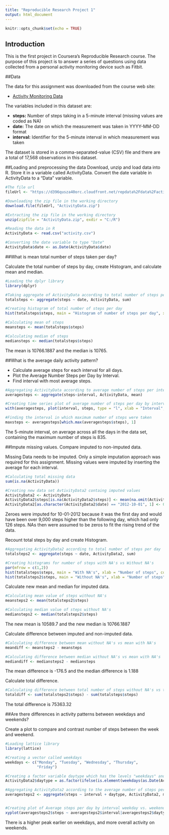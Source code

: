 ```yaml
---
title: "Reproducible Research Project 1"
output: html_document
---
```


```r
knitr::opts_chunk$set(echo = TRUE)
```

## Introduction

This is the first project in Coursera's Reproducible Research course. The purpose of this project is to answer a series of questions using data collected from a personal activity monitoring device such as Fitbit.

##Data

The data for this assignment was downloaded from the course web site:

* [Activity Monitoring Data](https://d396qusza40orc.cloudfront.net/repdata%2Fdata%2Factivity.zip)

The variables included in this dataset are:

* **steps:** Number of steps taking in a 5-minute interval (missing values are coded as NA)
* **date:** The date on which the measurement was taken in YYYY-MM-DD format
* **interval:** Identifier for the 5-minute interval in which measurement was taken

The dataset is stored in a comma-separated-value (CSV) file and there are a total of 17,568 observations in this dataset.

##Loading and preprocessing the data
Download, unzip and load data into R. Store it in a variable called ActivityData. Convert the date variable in ActivityData to a "Data" variable.

```r
#The file url
fileUrl <- "https://d396qusza40orc.cloudfront.net/repdata%2Fdata%2Factivity.zip"

#Downloading the zip file in the working directory
download.file(fileUrl, "ActivityData.zip")

#Extracting the zip file in the working directory 
unzip(zipfile = "ActivityData.zip", exdir = "C:/R")

#Reading the data in R
ActivityData <- read.csv("activity.csv")

#Converting the date variable to type "Date"
ActivityData$date <- as.Date(ActivityData$date)
```

##What is mean total number of steps taken per day?

Calculate the total number of steps by day, create Histogram, and calculate mean
and median.

```r
#Loading the dplyr library
library(dplyr)

#Taking aggregate of ActivityData according to total number of steps per day
totalsteps <- aggregate(steps ~ date, ActivityData, sum)

#Creating histogram of total number of steps per day
hist(totalsteps$steps, main = "Histogram of number of steps per day", xlab = "Number of steps", col = "red")

#Calculating mean of steps
meansteps <- mean(totalsteps$steps)

#Calculating median of steps
mediansteps <- median(totalsteps$steps)
```

The mean is 10766.1887 and the median is 10765.

##What is the average daily activity pattern?

* Calculate average steps for each interval for all days.
* Plot the Average Number Steps per Day by Interval.
* Find interval with most average steps.

```r
#Aggregating ActivityData according to average number of steps per interval
averagesteps <- aggregate(steps~interval, ActivityData, mean)

#Creating time series plot of average number of steps per day by interval
with(averagesteps, plot(interval, steps, type = "l", xlab = "Interval", ylab = "Number of steps", main = "Average number of steps per day by interval" ))

#Finding the interval in which maximum number of steps were taken
maxsteps <- averagesteps[which.max(averagesteps$steps), 1]
```

The 5-minute interval, on average across all the days in the data set, containing the maximum number of steps is 835.

##Impute missing values. Compare imputed to non-imputed data.

Missing Data needs to be imputed. Only a simple imputation approach was required for this assignment. Missing values were imputed by inserting the average for each interval.

```r
#Calculating total missing data
sum(is.na(ActivityData))

#Creating new data set AvtivityData2 containg imputed values
ActivityData2 <- ActivityData
ActivityData2$steps[is.na(ActivityData2$steps)] <- mean(na.omit(ActivityData$steps))
ActivityData2[as.character(ActivityData2$date) == "2012-10-01", 1] <- 0
```

Zeroes were imputed for 10-01-2012 because it was the first day and would have been over 9,000 steps higher than the following day, which had only 126 steps. NAs then were assumed to be zeros to fit the rising trend of the data.

Recount total steps by day and create Histogram.

```r
#Aggregating ActivityData2 according to total number of steps per day
totalsteps2 <- aggregate(steps ~ date, ActivityData2, sum)

#Creating histograms for number of steps with NA's vs Without NA's
par(mfrow = c(1,2))
hist(totalsteps$steps, main = "With NA's", xlab = "Number of steps", col = "red", ylim = c(0,35))
hist(totalsteps2$steps, main = "Without NA's", xlab = "Number of steps", col = "green")
```

Calculate new mean and median for imputed data.

```r
#Calculating mean value of steps without NA's
meansteps2 <- mean(totalsteps2$steps)

#Calculating median value of steps without NA's
mediansteps2 <- median(totalsteps2$steps)
```

The new mean is 10589.7 and the new median is 10766.1887

Calculate difference between imputed and non-imputed data.

```r
#Calculating difference between mean without NA's vs mean with NA's
meandiff <- meansteps2 - meansteps 

#Calculating difference between median without NA's vs mean with NA's
mediandiff <- mediansteps2 - mediansteps
```

The mean difference is -176.5 and the median difference is 1.188

Calculate total difference.

```r
#Calculating difference between total number of steps without NA's vs total number of steps with NA's
totaldiff <- sum(totalsteps2$steps) - sum(totalsteps$steps)
```

The total difference is 75363.32

##Are there differences in activity patterns between weekdays and weekends?

Create a plot to compare and contrast number of steps between the week and weekend.

```r

#Loading lattice library
library(lattice)

#Creating a vector called weekdays 
weekdays <- c("Monday", "Tuesday", "Wednesday", "Thursday", 
              "Friday")

#Creating a factor variable daytype which has the levels "weekdays" and "weekends"
ActivityData2$daytype = as.factor(ifelse(is.element(weekdays(as.Date(ActivityData2$date)),weekdays), "Weekday", "Weekend"))

#Aggregating ActivityData2 according to the average number of steps per interval and daytype 
averagesteps2 <- aggregate(steps ~ interval + daytype, ActivityData2, mean)


#Creating plot of Average steps per day by interval weekday vs. weekend
xyplot(averagesteps2$steps ~ averagesteps2$interval|averagesteps2$daytype, main = "Average steps per day by interval", xlab = "Interval", ylab = "Steps", type = "l")
```

There is a higher peak earlier on weekdays, and more overall activity on weekends.